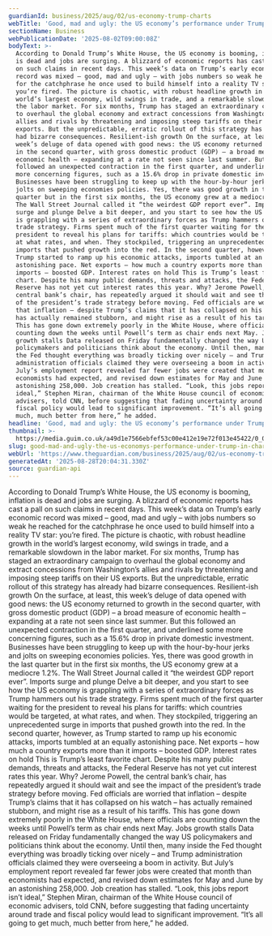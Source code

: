 ```yaml
---
guardianId: business/2025/aug/02/us-economy-trump-charts
webTitle: 'Good, mad and ugly: the US economy’s performance under Trump – in charts'
sectionName: Business
webPublicationDate: '2025-08-02T09:00:08Z'
bodyText: >-
  According to Donald Trump’s White House, the US economy is booming, inflation
  is dead and jobs are surging. A blizzard of economic reports has cast a pall
  on such claims in recent days. This week’s data on Trump’s early economic
  record was mixed – good, mad and ugly – with jobs numbers so weak he reached
  for the catchphrase he once used to build himself into a reality TV star:
  you’re fired. The picture is chaotic, with robust headline growth in the
  world’s largest economy, wild swings in trade, and a remarkable slowdown in
  the labor market. For six months, Trump has staged an extraordinary campaign
  to overhaul the global economy and extract concessions from Washington’s
  allies and rivals by threatening and imposing steep tariffs on their US
  exports. But the unpredictable, erratic rollout of this strategy has already
  had bizarre consequences. Resilient-ish growth On the surface, at least, this
  week’s deluge of data opened with good news: the US economy returned to growth
  in the second quarter, with gross domestic product (GDP) – a broad measure of
  economic health – expanding at a rate not seen since last summer. But this
  followed an unexpected contraction in the first quarter, and underlined some
  more concerning figures, such as a 15.6% drop in private domestic investment.
  Businesses have been struggling to keep up with the hour-by-hour jerks and
  jolts on sweeping economies policies. Yes, there was good growth in the last
  quarter but in the first six months, the US economy grew at a mediocre 1.2%.
  The Wall Street Journal called it “the weirdest GDP report ever”. Imports
  surge and plunge Delve a bit deeper, and you start to see how the US economy
  is grappling with a series of extraordinary forces as Trump hammers out his
  trade strategy. Firms spent much of the first quarter waiting for the
  president to reveal his plans for tariffs: which countries would be targeted,
  at what rates, and when. They stockpiled, triggering an unprecedented surge in
  imports that pushed growth into the red. In the second quarter, however, as
  Trump started to ramp up his economic attacks, imports tumbled at an equally
  astonishing pace. Net exports – how much a country exports more than it
  imports – boosted GDP. Interest rates on hold This is Trump’s least favorite
  chart. Despite his many public demands, threats and attacks, the Federal
  Reserve has not yet cut interest rates this year. Why? Jerome Powell, the
  central bank’s chair, has repeatedly argued it should wait and see the impact
  of the president’s trade strategy before moving. Fed officials are worried
  that inflation – despite Trump’s claims that it has collapsed on his watch –
  has actually remained stubborn, and might rise as a result of his tariffs.
  This has gone down extremely poorly in the White House, where officials are
  counting down the weeks until Powell’s term as chair ends next May. Jobs
  growth stalls Data released on Friday fundamentally changed the way US
  policymakers and politicians think about the economy. Until then, many inside
  the Fed thought everything was broadly ticking over nicely – and Trump
  administration officials claimed they were overseeing a boom in activity. But
  July’s employment report revealed far fewer jobs were created that month than
  economists had expected, and revised down estimates for May and June by an
  astonishing 258,000. Job creation has stalled. “Look, this jobs report isn’t
  ideal,” Stephen Miran, chairman of the White House council of economic
  advisers, told CNN, before suggesting that fading uncertainty around trade and
  fiscal policy would lead to significant improvement. “It’s all going to get
  much, much better from here,” he added.
headline: 'Good, mad and ugly: the US economy’s performance under Trump – in charts'
thumbnail: >-
  https://media.guim.co.uk/a49d1e7566ebfef53c00e412e19e72f013e45422/0_0_2084_1667/500.jpg
slug: good-mad-and-ugly-the-us-economys-performance-under-trump-in-charts
webUrl: 'https://www.theguardian.com/business/2025/aug/02/us-economy-trump-charts'
generatedAt: '2025-08-28T20:04:31.330Z'
source: guardian-api
---
```

According to Donald Trump’s White House, the US economy is booming, inflation is dead and jobs are surging. A blizzard of economic reports has cast a pall on such claims in recent days. This week’s data on Trump’s early economic record was mixed – good, mad and ugly – with jobs numbers so weak he reached for the catchphrase he once used to build himself into a reality TV star: you’re fired. The picture is chaotic, with robust headline growth in the world’s largest economy, wild swings in trade, and a remarkable slowdown in the labor market. For six months, Trump has staged an extraordinary campaign to overhaul the global economy and extract concessions from Washington’s allies and rivals by threatening and imposing steep tariffs on their US exports. But the unpredictable, erratic rollout of this strategy has already had bizarre consequences. Resilient-ish growth On the surface, at least, this week’s deluge of data opened with good news: the US economy returned to growth in the second quarter, with gross domestic product (GDP) – a broad measure of economic health – expanding at a rate not seen since last summer. But this followed an unexpected contraction in the first quarter, and underlined some more concerning figures, such as a 15.6% drop in private domestic investment. Businesses have been struggling to keep up with the hour-by-hour jerks and jolts on sweeping economies policies. Yes, there was good growth in the last quarter but in the first six months, the US economy grew at a mediocre 1.2%. The Wall Street Journal called it “the weirdest GDP report ever”. Imports surge and plunge Delve a bit deeper, and you start to see how the US economy is grappling with a series of extraordinary forces as Trump hammers out his trade strategy. Firms spent much of the first quarter waiting for the president to reveal his plans for tariffs: which countries would be targeted, at what rates, and when. They stockpiled, triggering an unprecedented surge in imports that pushed growth into the red. In the second quarter, however, as Trump started to ramp up his economic attacks, imports tumbled at an equally astonishing pace. Net exports – how much a country exports more than it imports – boosted GDP. Interest rates on hold This is Trump’s least favorite chart. Despite his many public demands, threats and attacks, the Federal Reserve has not yet cut interest rates this year. Why? Jerome Powell, the central bank’s chair, has repeatedly argued it should wait and see the impact of the president’s trade strategy before moving. Fed officials are worried that inflation – despite Trump’s claims that it has collapsed on his watch – has actually remained stubborn, and might rise as a result of his tariffs. This has gone down extremely poorly in the White House, where officials are counting down the weeks until Powell’s term as chair ends next May. Jobs growth stalls Data released on Friday fundamentally changed the way US policymakers and politicians think about the economy. Until then, many inside the Fed thought everything was broadly ticking over nicely – and Trump administration officials claimed they were overseeing a boom in activity. But July’s employment report revealed far fewer jobs were created that month than economists had expected, and revised down estimates for May and June by an astonishing 258,000. Job creation has stalled. “Look, this jobs report isn’t ideal,” Stephen Miran, chairman of the White House council of economic advisers, told CNN, before suggesting that fading uncertainty around trade and fiscal policy would lead to significant improvement. “It’s all going to get much, much better from here,” he added.
